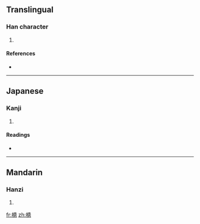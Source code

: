 ==Translingual==

===Han character===
{{Han char|rn=75|rad=木|as=11|sn=15|four=|canj=木中中心 (DLLP)}}

# {{defn|Han|sort=木11}}

====References====
* {{Han ref|kx=0548.020|dkj=15381|dj=0935.210|hdz=21280.030|uh=69F5|ud=27125}}

----

==Japanese==

===Kanji===
{{ja-kanji|grade=|rs=木11}}

# {{defn|Japanese|sort=木11}}

====Readings====
* {{ja-readings|on=[[かん]] (kan), [[がん]] (gan)|kun=[[むく]] (muku)}}

----

==Mandarin==

===Hanzi===
{{cmn-hanzi|pin=[[huàn]] ([[huan4]])|wg=huan<sup>4</sup>}}

# {{defn|Mandarin|sort=木11}}

[[fr:槵]]
[[zh:槵]]